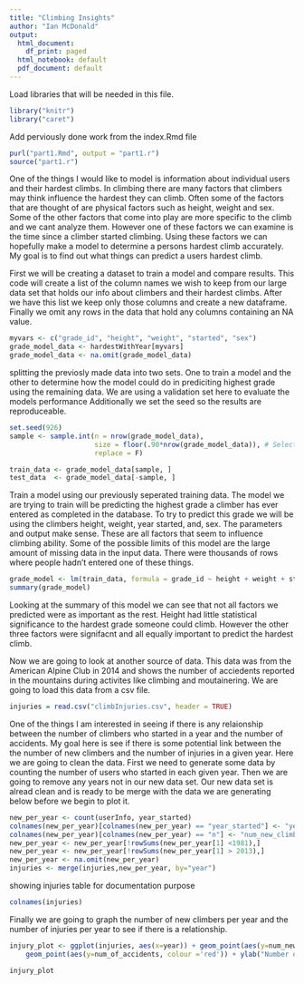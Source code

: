 ```yaml
---
title: "Climbing Insights"
author: "Ian McDonald"
output:
  html_document:
    df_print: paged
  html_notebook: default
  pdf_document: default
---
```


Load libraries that will be needed in this file.
```r
library("knitr")
library("caret")
```

Add perviously done work from the index.Rmd file
```r
purl("part1.Rmd", output = "part1.r")
source("part1.r")
```

One of the things I would like to model is information about individual users and their hardest climbs.
In climbing there are many factors that climbers may think influence the hardest they can climb.
Often some of the factors that are thought of are physical factors such as height, weight and sex. 
Some of the other factors that come into play are more specific to the climb and we cant analyze them. However one of these factors we can examine is the time since a climber started climbing. Using these factors we can hopefully make a model to determine a persons hardest climb accurately.
My goal is to find out what things can predict a users hardest climb.

First we will be creating a dataset to train a model and compare results. This code will create a list of the column names we wish to keep from our large data set that holds our info about climbers and their hardest climbs. After we have this list we keep only those columns and create a new dataframe. Finally we omit any rows in the data that hold any columns containing an NA value.
```r
myvars <- c("grade_id", "height", "weight", "started", "sex")
grade_model_data <- hardestWithYear[myvars]
grade_model_data <- na.omit(grade_model_data)
```

splitting the previosly made data into two sets. One to train a model and the other to determine how the model could do in prediciting highest grade using the remaining data.
We are using a validation set here to evaluate the models performance
Additionally we set the seed so the results are reproduceable.
```r
set.seed(926)
sample <- sample.int(n = nrow(grade_model_data), 
                     size = floor(.90*nrow(grade_model_data)), # Selecting 90% of data
                     replace = F)

train_data <- grade_model_data[sample, ]
test_data  <- grade_model_data[-sample, ]
```

Train a model using our previously seperated training data.
The model we are trying to train will be predicting the highest grade a climber has ever entered as completed in the database.
To try to predict this grade we will be using the climbers height, weight, year started, and, sex.
The parameters and output make sense. These are all factors that seem to influence climbing ability.
Some of the possible limits of this model are the large amount of missing data in the input data. There were thousands of rows where people hadn't entered one of these things.
```r
grade_model <- lm(train_data, formula = grade_id ~ height + weight + started + sex)
summary(grade_model)
```
Looking at the summary of this model we can see that not all factors we predicted were as important as the rest. Height had little statistical significance to the hardest grade someone could climb. However the other three factors were signifacnt and all equally important to predict the hardest climb.

Now we are going to look at another source of data. This data was from the American Alpine Club in 2014 and shows the number of acciedents reported in the mountains during activites like climbing and moutainering.
We are going to load this data from a csv file.
```r
injuries = read.csv("climbInjuries.csv", header = TRUE)
```

One of the things I am interested in seeing if there is any relaionship between the number of climbers who started in a year and the number of accidents. My goal here is see if there is some potential link between the the number of new climbers and the number of injuries in a given year. Here we are going to clean the data. First we need to generate some data by counting the number of users who started in each given year. Then we are going to remove any years not in our new data set. Our new data set is alread clean and is ready to be merge with the data we are generating below before we begin to plot it.
```r
new_per_year <- count(userInfo, year_started)
colnames(new_per_year)[colnames(new_per_year) == "year_started"] <- "year"
colnames(new_per_year)[colnames(new_per_year) == "n"] <- "num_new_climbers"
new_per_year <- new_per_year[!rowSums(new_per_year[1] <1981),]
new_per_year <- new_per_year[!rowSums(new_per_year[1] > 2013),]
new_per_year <- na.omit(new_per_year)
injuries <- merge(injuries,new_per_year, by="year")
```

showing injuries table for documentation purpose
```r
colnames(injuries)
```

Finally we are going to graph the number of new climbers per year and the number of injuries per year to see if there is a relationship.
```r
injury_plot <- ggplot(injuries, aes(x=year)) + geom_point(aes(y=num_new_climbers, colour ='blue')) +
    geom_point(aes(y=num_of_accidents, colour ='red')) + ylab("Number of Climbers") + xlab("Year") +    scale_color_manual(labels = c("# of New Climbers", "# of Accidents"), values = c("blue", "red"))

injury_plot
```